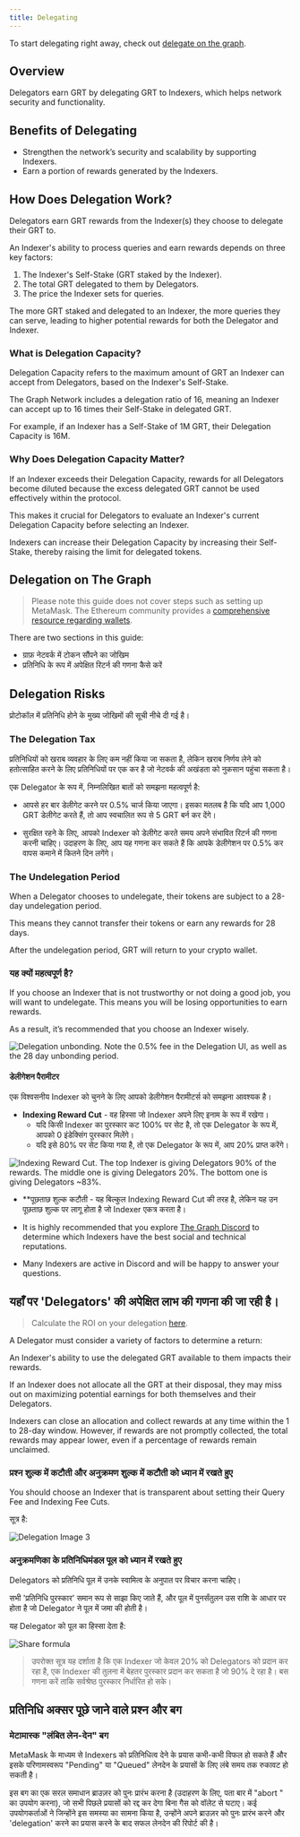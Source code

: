 ```yaml
---
title: Delegating
---
```


To start delegating right away, check out [delegate on the graph](https://thegraph.com/explorer/delegate?chain=arbitrum-one).

## Overview

Delegators earn GRT by delegating GRT to Indexers, which helps network security and functionality.

<VideoEmbed title="What is Delegating?" youtube="VACg8bitnVc" />

## Benefits of Delegating

- Strengthen the network’s security and scalability by supporting Indexers.
- Earn a portion of rewards generated by the Indexers.

## How Does Delegation Work?

Delegators earn GRT rewards from the Indexer(s) they choose to delegate their GRT to.

An Indexer's ability to process queries and earn rewards depends on three key factors:

1. The Indexer's Self-Stake (GRT staked by the Indexer).
2. The total GRT delegated to them by Delegators.
3. The price the Indexer sets for queries.

The more GRT staked and delegated to an Indexer, the more queries they can serve, leading to higher potential rewards for both the Delegator and Indexer.

### What is Delegation Capacity?

Delegation Capacity refers to the maximum amount of GRT an Indexer can accept from Delegators, based on the Indexer's Self-Stake.

The Graph Network includes a delegation ratio of 16, meaning an Indexer can accept up to 16 times their Self-Stake in delegated GRT.

For example, if an Indexer has a Self-Stake of 1M GRT, their Delegation Capacity is 16M.

### Why Does Delegation Capacity Matter?

If an Indexer exceeds their Delegation Capacity, rewards for all Delegators become diluted because the excess delegated GRT cannot be used effectively within the protocol.

This makes it crucial for Delegators to evaluate an Indexer's current Delegation Capacity before selecting an Indexer.

Indexers can increase their Delegation Capacity by increasing their Self-Stake, thereby raising the limit for delegated tokens.

## Delegation on The Graph

<VideoEmbed title="How to Acquire GRT" youtube="HVyIrMcNu7I" />

> Please note this guide does not cover steps such as setting up MetaMask. The Ethereum community provides a [comprehensive resource regarding wallets](https://ethereum.org/en/wallets/).

There are two sections in this guide:

- ग्राफ़ नेटवर्क में टोकन सौंपने का जोखिम
- प्रतिनिधि के रूप में अपेक्षित रिटर्न की गणना कैसे करें

## Delegation Risks

प्रोटोकॉल में प्रतिनिधि होने के मुख्य जोखिमों की सूची नीचे दी गई है।

### The Delegation Tax

प्रतिनिधियों को खराब व्यवहार के लिए कम नहीं किया जा सकता है, लेकिन खराब निर्णय लेने को हतोत्साहित करने के लिए प्रतिनिधियों पर एक कर है जो नेटवर्क की अखंडता को नुकसान पहुंचा सकता है।

एक Delegator के रूप में, निम्नलिखित बातों को समझना महत्वपूर्ण है:

- आपसे हर बार डेलीगेट करने पर 0.5% चार्ज किया जाएगा। इसका मतलब है कि यदि आप 1,000 GRT डेलीगेट करते हैं, तो आप स्वचालित रूप से 5 GRT बर्न कर देंगे।

- सुरक्षित रहने के लिए, आपको Indexer को डेलीगेट करते समय अपने संभावित रिटर्न की गणना करनी चाहिए। उदाहरण के लिए, आप यह गणना कर सकते हैं कि आपके डेलीगेशन पर 0.5% कर वापस कमाने में कितने दिन लगेंगे।

### The Undelegation Period

When a Delegator chooses to undelegate, their tokens are subject to a 28-day undelegation period.

This means they cannot transfer their tokens or earn any rewards for 28 days.

After the undelegation period, GRT will return to your crypto wallet.

### यह क्यों महत्वपूर्ण है?

If you choose an Indexer that is not trustworthy or not doing a good job, you will want to undelegate. This means you will be losing opportunities to earn rewards.

As a result, it’s recommended that you choose an Indexer wisely.

![Delegation unbonding. Note the 0.5% fee in the Delegation UI, as well as the 28 day unbonding period.](/img/Delegation-Unbonding.png)

#### डेलीगेशन पैरामीटर

एक विश्वसनीय Indexer को चुनने के लिए आपको डेलीगेशन पैरामीटर्स को समझना आवश्यक है।

- **Indexing Reward Cut** - वह हिस्सा जो Indexer अपने लिए इनाम के रूप में रखेगा।
  - यदि किसी Indexer का पुरस्कार कट 100% पर सेट है, तो एक Delegator के रूप में, आपको 0 इंडेक्सिंग पुरस्कार मिलेंगे।
  - यदि इसे 80% पर सेट किया गया है, तो एक Delegator के रूप में, आप 20% प्राप्त करेंगे।

![Indexing Reward Cut. The top Indexer is giving Delegators 90% of the rewards. The middle one is giving Delegators 20%. The bottom one is giving Delegators ~83%.](/img/Indexing-Reward-Cut.png)

- \*\*पूछताछ शुल्क कटौती - यह बिल्कुल Indexing Reward Cut की तरह है, लेकिन यह उन पूछताछ शुल्क पर लागू होता है जो Indexer एकत्र करता है।

- It is highly recommended that you explore [The Graph Discord](https://discord.gg/graphprotocol) to determine which Indexers have the best social and technical reputations.

- Many Indexers are active in Discord and will be happy to answer your questions.

## यहाँ पर 'Delegators' की अपेक्षित लाभ की गणना की जा रही है।

> Calculate the ROI on your delegation [here](https://thegraph.com/explorer/delegate?chain=arbitrum-one).

A Delegator must consider a variety of factors to determine a return:

An Indexer's ability to use the delegated GRT available to them impacts their rewards.

If an Indexer does not allocate all the GRT at their disposal, they may miss out on maximizing potential earnings for both themselves and their Delegators.

Indexers can close an allocation and collect rewards at any time within the 1 to 28-day window. However, if rewards are not promptly collected, the total rewards may appear lower, even if a percentage of rewards remain unclaimed.

### प्रश्न शुल्क में कटौती और अनुक्रमण शुल्क में कटौती को ध्यान में रखते हुए

You should choose an Indexer that is transparent about setting their Query Fee and Indexing Fee Cuts.

सूत्र है:

![Delegation Image 3](/img/Delegation-Reward-Formula.png)

### अनुक्रमणिका के प्रतिनिधिमंडल पूल को ध्यान में रखते हुए

<VideoEmbed title="How to Choose the Right Indexer for Your Delegation" youtube="G0HyUZ0m_Q8" />

Delegators को प्रतिनिधि पूल में उनके स्वामित्व के अनुपात पर विचार करना चाहिए।

सभी 'प्रतिनिधि पुरस्कार' समान रूप से साझा किए जाते हैं, और पूल में पुनर्संतुलन उस राशि के आधार पर होता है जो Delegator ने पूल में जमा की होती है।

यह Delegator को पूल का हिस्सा देता है:

![Share formula](/img/Share-Forumla.png)

> उपरोक्त सूत्र यह दर्शाता है कि एक Indexer जो केवल 20% को Delegators को प्रदान कर रहा है, एक Indexer की तुलना में बेहतर पुरस्कार प्रदान कर सकता है जो 90% दे रहा है। बस गणना करें ताकि सर्वश्रेष्ठ पुरस्कार निर्धारित हो सके।

## प्रतिनिधि अक्सर पूछे जाने वाले प्रश्न और बग

### मेटामास्क "लंबित लेन-देन" बग

MetaMask के माध्यम से Indexers को प्रतिनिधित्व देने के प्रयास कभी-कभी विफल हो सकते हैं और इसके परिणामस्वरूप "Pending" या "Queued" लेनदेन के प्रयासों के लिए लंबे समय तक रुकावट हो सकती है।

इस बग का एक सरल समाधान ब्राउज़र को पुनः प्रारंभ करना है (उदाहरण के लिए, पता बार में "abort
" का उपयोग करना), जो सभी पिछले प्रयासों को रद्द कर देगा बिना गैस को वॉलेट से घटाए। कई उपयोगकर्ताओं ने जिन्होंने इस समस्या का सामना किया है, उन्होंने अपने ब्राउज़र को पुनः प्रारंभ करने और 'delegation' करने का प्रयास करने के बाद सफल लेनदेन की रिपोर्ट की है।
